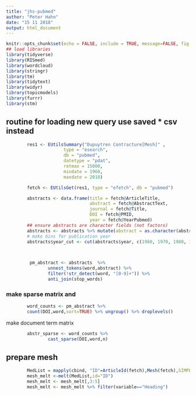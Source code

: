 ```yaml
---
title: "jhs-pubmed"
author: "Peter Hahn"
date: "15 11 2018"
output: html_document
---
```


```r
knitr::opts_chunk$set(echo = FALSE, include = TRUE, message=FALSE, fig.width = 12, fig.height = 8)
## load libraries
library(tidyverse)
library(RISmed)
library(wordcloud)
library(stringr)
library(tm)
library(tidytext)
library(widyr)
library(topicmodels)
library(furrr)
library(stm)
```
## routine for loading new query use saved * csv instead 
```r
        res1 <- EUtilsSummary("Dupuytren Contracture[Mesh]" , 
                      type = "esearch", 
                      db = "pubmed",
                      datetype = "pdat",
                      retmax = 15000,
                      mindate = 1960, 
                      maxdate = 2018)

        fetch <- EUtilsGet(res1, type = "efetch", db = "pubmed")

        abstracts <- data.frame(title = fetch@ArticleTitle,
                                abstract = fetch@AbstractText, 
                                journal = fetch@Title,
                                DOI = fetch@PMID, 
                                year = fetch@YearPubmed)
        ## ensure abstracts are character fields (not factors)
        abstracts <- abstracts %>% mutate(abstract = as.character(abstract)) %>% filter(abstract!="")
        # make bins for publication year
        abstracts$year_cut <- cut(abstracts$year, c(1960, 1970, 1980, 1990, 2000,2010,2018),labels=c("60-69","70-79","80-89","90-99","00-09","10-18"), include.lowest=TRUE)

        
```

```r
         pm_abstract <- abstracts  %>% 
                unnest_tokens(word,abstract) %>% 
                filter(!str_detect(word, "[0-9]+")) %>%
                anti_join(stop_words) 
```

### make sparse matrix and 

```r

        word_counts <- pm_abstract %>% 
        count(DOI,word,sort=TRUE) %>% ungroup() %>% droplevels()
```

make document term matrix
```r
        abstr_sparse <- word_counts %>% 
                cast_sparse(DOI,word,n)
```

## prepare mesh
```r
        MedList = mapply(cbind, "ID"=ArticleId(fetch),Mesh(fetch),SIMPLIFY = FALSE)
        mesh_melt <-melt(MedList,id="ID")
        mesh_melt <- mesh_melt[,3:5]
        mesh_melt <- mesh_melt %>% filter(variable=="Heading")
```

